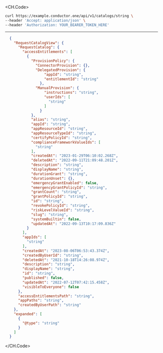 
<CH.Code>
```bash Example Request
curl https://example.conductor.one/api/v1/catalogs/string \
--header 'Accept: application/json' \
--header 'Authorization: YOUR_BEARER_TOKEN_HERE'
```
---

```json Example Response
  {
    "RequestCatalogView": {
      "RequestCatalog": {
        "accessEntitlements": [
          {
            "ProvisionPolicy": {
              "ConnectorProvision": {},
              "DelegatedProvision": {
                  "appId": "string",
                  "entitlementId": "string"
                },
              "ManualProvision": {
                  "instructions": "string",
                  "userIds": [
                    "string"
                  ]
                }
            },
            "alias": "string",
            "appId": "string",
            "appResourceId": "string",
            "appResourceTypeId": "string",
            "certifyPolicyId": "string",
            "complianceFrameworkValueIds": [
              "string"
            ],
            "createdAt": "2023-01-29T06:10:02.268Z",
            "deletedAt": "2022-09-11T21:09:48.201Z",
            "description": "string",
            "displayName": "string",
            "durationGrant": "string",
            "durationUnset": {},
            "emergencyGrantEnabled": false,
            "emergencyGrantPolicyId": "string",
            "grantCount": "string",
            "grantPolicyId": "string",
            "id": "string",
            "revokePolicyId": "string",
            "riskLevelValueId": "string",
            "slug": "string",
            "systemBuiltin": false,
            "updatedAt": "2022-09-13T10:17:09.836Z"
          }
        ],
        "appIds": [
          "string"
        ],
        "createdAt": "2023-08-06T06:53:43.374Z",
        "createdByUserId": "string",
        "deletedAt": "2021-10-18T14:26:08.974Z",
        "description": "string",
        "displayName": "string",
        "id": "string",
        "published": false,
        "updatedAt": "2022-07-12T07:42:15.458Z",
        "visibleToEveryone": false
      },
      "accessEntitlementsPath": "string",
      "appPaths": "string",
      "createdByUserPath": "string"
    },
    "expanded": [
      {
        "@type": "string"
      }
    ]
  }
```
</CH.Code>
